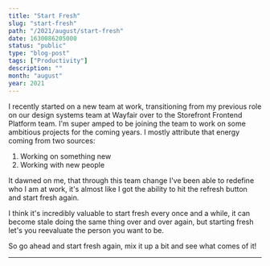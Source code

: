```yaml
---
title: "Start Fresh"
slug: "start-fresh"
path: "/2021/august/start-fresh"
date: 1630086205000
status: "public"
type: "blog-post"
tags: ["Productivity"]
description: ""
month: "august"
year: 2021
---
```




I recently started on a new team at work, transitioning from my previous role on
our design systems team at Wayfair over to the Storefront Frontend Platform
team. I'm super amped to be joining the team to work on some ambitious projects
for the coming years. I mostly attribute that energy coming from two sources:

1. Working on something new
2. Working with new people

It dawned on me, that through this team change I've been able to redefine who I
am at work, it's almost like I got the ability to hit the refresh button and
start fresh again.

I think it's incredibly valuable to start fresh every once and a while, it can
become stale doing the same thing over and over again, but starting fresh let's
you reevaluate the person you want to be.

So go ahead and start fresh again, mix it up a bit and see what comes of it!

<Spacer />

---

<Spacer />

